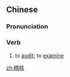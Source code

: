 ==Chinese==
{{zh-forms}}

===Pronunciation===
{{zh-pron
|m=jīhé
|mn=khe-hu̍t
|cat=v
}}

===Verb===
{{zh-verb}}

# to [[audit]]; to [[examine]]

[[zh:稽核]]